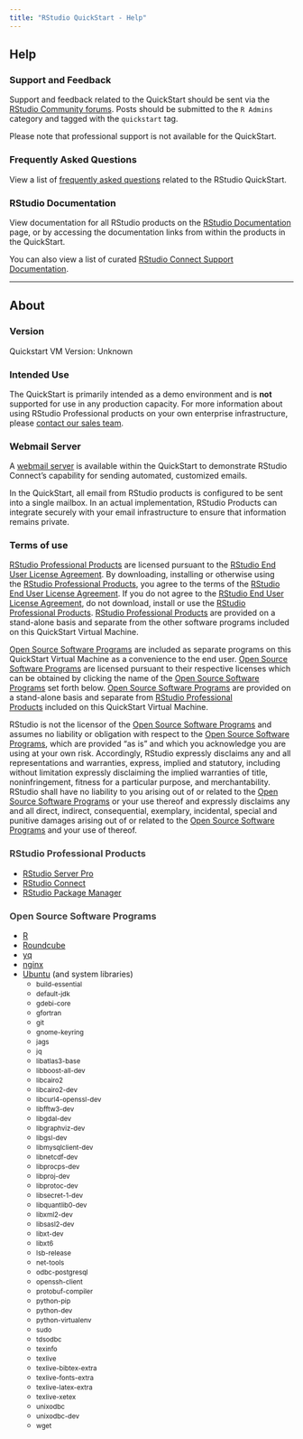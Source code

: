 ```yaml
---
title: "RStudio QuickStart - Help"
---
```


<!--html_preserve-->
<script type="text/javascript">
function set_version() {
    var obj = document.getElementById("quickstart-version");
    const Http = new XMLHttpRequest();
    const url=window.location.origin + '/version';
    Http.open("GET", url);

    // important to create this listenter _before_ we send it... #asyncprobs
    Http.onreadystatechange=(e)=>{
      if (Http.status == 200) {
        obj.innerHTML = obj.innerHTML.replace('Unknown', Http.responseText);
      }
    }
    Http.send();
}
window.onload = function() {
  set_version()
}
</script>
<!--/html_preserve-->

## Help

### Support and Feedback

Support and feedback related to the QuickStart should be sent via the [RStudio Community forums](https://community.rstudio.com/tags/c/r-admin/quickstart). Posts should be submitted to the `R Admins` category and tagged with the `quickstart` tag.

Please note that professional support is not available for the QuickStart.

### Frequently Asked Questions

View a list of [frequently asked questions](https://support.rstudio.com/hc/en-us/articles/360014001734-RStudio-Quickstart-FAQ) related to the RStudio QuickStart.

### RStudio Documentation

View documentation for all RStudio products on the [RStudio Documentation](http://docs.rstudio.com/) page, or by accessing the documentation links from within the products in the QuickStart.

You can also view a list of curated [RStudio Connect Support Documentation](https://support.rstudio.com/hc/en-us/sections/204688508-RStudio-Connect).

<hr>

## About

### Version { #quickstart-version }

Quickstart VM Version: Unknown

### Intended Use

The QuickStart is primarily intended as a demo environment and is **not** supported for use in any production capacity. For more information about using RStudio Professional products on your own enterprise infrastructure, please [contact our sales team](https://www.rstudio.com/about/contact-sales/).

### Webmail Server

A <a href="webmail/" target="_blank">webmail server</a> is available within the QuickStart to demonstrate RStudio Connect’s capability for sending automated, customized emails.

In the QuickStart, all email from RStudio products is configured to be sent into a single mailbox. In an actual implementation, RStudio Products can integrate securely with your email infrastructure to ensure that information remains private.

<!-- Terms of Use from https://www.rstudio.com/about/quickstart/ -->

<div id="terms-of-use-for-this-quickstart-virtual-machine" class="section level3">
<h3>Terms of use</h3>
<a href="#pro">RStudio Professional Products</a> are licensed pursuant to the <a href="https://www.rstudio.com/about/eula/">RStudio End User License Agreement</a>. By downloading, installing or otherwise using the <a href="#pro">RStudio Professional Products</a>, you agree to the terms of the <a href="https://www.rstudio.com/about/eula/">RStudio End User License Agreement</a>. If you do not agree to the <a href="https://www.rstudio.com/about/eula/">RStudio End User License Agreement</a>, do not download, install or use the <a href="#pro">RStudio Professional Products</a>. <a href="#pro">RStudio Professional Products</a> are provided on a stand-alone basis and separate from the other software programs included on this QuickStart Virtual Machine.

<a href="#oss">Open Source Software Programs</a> are included as separate programs on this QuickStart Virtual Machine as a convenience to the end user. <a href="#oss">Open Source Software Programs</a> are licensed pursuant to their respective licenses which can be obtained by clicking the name of the <a href="#oss">Open Source Software Programs</a> set forth below. <a href="#oss">Open Source Software Programs</a> are provided on a stand-alone basis and separate from <a href="#pro">RStudio Professional Products</a> included on this QuickStart Virtual Machine.

RStudio is not the licensor of the <a href="#oss">Open Source Software Programs</a> and assumes no liability or obligation with respect to the <a href="#oss">Open Source Software Programs</a>, which are provided “as is” and which you acknowledge you are using at your own risk. Accordingly, RStudio expressly disclaims any and all representations and warranties, express, implied and statutory, including without limitation expressly disclaiming the implied warranties of title, noninfringement, fitness for a particular purpose, and merchantability. RStudio shall have no liability to you arising out of or related to the <a href="#oss">Open Source Software Programs</a> or your use thereof and expressly disclaims any and all direct, indirect, consequential, exemplary, incidental, special and punitive damages arising out of or related to the <a href="#oss">Open Source Software Programs</a> and your use of thereof.

</div>
<div id="rstudio-professional-products" class="section level3">
<h3><a name="pro"></a><span style="color: #404040;">RStudio Professional Products</span></h3>
<ul>
 	<li><a href="https://www.rstudio.com/products/rstudio-server-pro/evaluation/">RStudio Server Pro</a></li>
 	<li><a href="https://www.rstudio.com/products/connect/evaluation/">RStudio Connect</a></li>
 	<li><a href="https://www.rstudio.com/products/package-manager/eval/">RStudio Package Manager</a></li>
</ul>
</div>
<div id="open-source-software-programs" class="section level3">
<h3><a name="oss"></a><span style="color: #404040;">Open Source Software Programs</span></h3>
<ul>
 	<li><a href="https://www.r-project.org/Licenses/">R</a></li>
 	<li><a href="https://roundcube.net/license/">Roundcube</a></li>
 	<li><a href="https://yq.readthedocs.io/en/latest/#license">yq</a></li>
 	<li><a href="http://nginx.org/LICENSE">nginx</a></li>
 	<li><a href="https://www.ubuntu.com/licensing">Ubuntu</a> (and system libraries)
<ul>
 	<li><small>build-essential</small></li>
 	<li><small>default-jdk</small></li>
 	<li><small>gdebi-core</small></li>
 	<li><small>gfortran</small></li>
 	<li><small>git</small></li>
 	<li><small>gnome-keyring</small></li>
 	<li><small>jags</small></li>
 	<li><small>jq</small></li>
 	<li><small>libatlas3-base</small></li>
 	<li><small>libboost-all-dev</small></li>
 	<li><small>libcairo2</small></li>
 	<li><small>libcairo2-dev</small></li>
 	<li><small>libcurl4-openssl-dev</small></li>
 	<li><small>libfftw3-dev</small></li>
 	<li><small>libgdal-dev</small></li>
 	<li><small>libgraphviz-dev</small></li>
 	<li><small>libgsl-dev</small></li>
 	<li><small>libmysqlclient-dev</small></li>
 	<li><small>libnetcdf-dev</small></li>
 	<li><small>libprocps-dev</small></li>
 	<li><small>libproj-dev</small></li>
 	<li><small>libprotoc-dev</small></li>
 	<li><small>libsecret-1-dev</small></li>
 	<li><small>libquantlib0-dev</small></li>
 	<li><small>libxml2-dev</small></li>
 	<li><small>libsasl2-dev</small></li>
 	<li><small>libxt-dev</small></li>
 	<li><small>libxt6</small></li>
 	<li><small>lsb-release</small></li>
 	<li><small>net-tools</small></li>
 	<li><small>odbc-postgresql</small></li>
 	<li><small>openssh-client</small></li>
 	<li><small>protobuf-compiler</small></li>
 	<li><small>python-pip</small></li>
 	<li><small>python-dev</small></li>
 	<li><small>python-virtualenv</small></li>
 	<li><small>sudo</small></li>
 	<li><small>tdsodbc</small></li>
 	<li><small>texinfo</small></li>
 	<li><small>texlive</small></li>
 	<li><small>texlive-bibtex-extra</small></li>
 	<li><small>texlive-fonts-extra</small></li>
 	<li><small>texlive-latex-extra</small></li>
 	<li><small>texlive-xetex</small></li>
 	<li><small>unixodbc</small></li>
 	<li><small>unixodbc-dev</small></li>
 	<li><small>wget</small></li>
</ul>
</li>
</ul>
</div>
